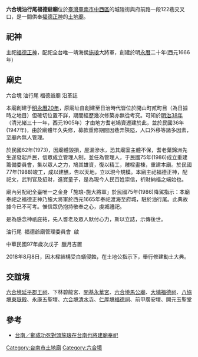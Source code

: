 {{東亞廟宇
| name = 油行尾福德爺廟
| img =File:臺南油行尾福德爺廟.JPG
| img_capt = 
| image_width = 250px
| location = 臺南市中西區城隍街42號
| god = 福德正神
| type = 
| struct =  
| open_year = 
| cere_date = 
| people = 
| cultural_collection =
|}}
'''六合境油行尾福德爺廟'''位於[[臺灣|臺灣]][[臺南市|臺南市]][[中西區_(台灣)|中西區]]的城隍街與府前路一段122巷交叉口，是一間供奉[[福德正神|福德正神]]的[[土地廟|土地廟]]。

==祀神==
主祀[[福德正神|福德正神]]，配祀全台唯一靖海侯[[施琅|施琅]]大將軍，創建於明[[永曆_(南明)|永曆]]二十年(西元1666年)

==廟史==
六合境 油行尾 福德爺廟 沿革誌

本廟創建于[[明永曆20年|明永曆20年]]，原廟址自創建至日治時代皆位於開山町貳町目（為日據時之地目）但確切位置不詳，期間經歷幾次修築亦無從考究。可知於[[明治38年|明治38年]]（清光緒三十一年，西元1905年）才由地方耆老鳩資遷建於此，並於民國36年(1947年)，由於廟體年久失修，募款重修期間因巷弄陝隘，人口外移等諸多因素，至廟內無人管理。

於民國62年(1973)，因廟體毀損，屋漏滲水，恐其廟室主體不保，耆老葉錦洲先生遂發起戶民，信眾成立管理人制，並任為管理人，于民國75年(1986)成立重建籌備委員會，集以眾人之力，鳩其雄資，復以精工，雕樑畫棟，重建本廟。於民國77年(1988)竣工，成以建醮，告以天地，立以現今規模。本廟主祀福德正神，配祀文，武判官及招財，進寶童子，是為現今人民百姓崇信，祈財納福之端始也。

廟內另配祀全臺唯一之金身「施琅-施大將軍」於民國75年(1986)降駕指示：本廟奉祀之福德正神乃施大將軍於西元1665年奉祀渡海至府城，駐於油行尾。此典故據今已不可考。惟信眾仍抱持敬奉之心，虔城禮祀。

是為感念神祇庇祐，先人耆老及眾人默付心力，斯以立誌，示傳後世。

油行尾  福德爺廟管理委員會  啟

中華民國97年歲次戊子  臘月吉置

2018年8月8日，因木樑結構受白蟻侵蝕，在土地公指示下，舉行修建動土大典。

==交誼境==
[[延平郡王祠|六合境延平郡王祠]]、下林碧龍宮、[[開基永華宮|開基永華宮]]、[[六合境馬公廟|六合境馬公廟]]、[[大埔福德祠|大埔福德祠]]、[[台南東嶽殿|八協境東嶽殿]]、永康五聖壇、[[六合境清水寺|六合境清水寺]]、[[仁厚境福德祠|仁厚境福德祠]]、前甲廣安壇、開元玉聖堂

==參考==
*[https://web.archive.org/web/20170305083237/http://times-bignews.com/content.php?t=24833 台南／鄭成功死對頭施琅在台南也將建廟奉祀]
{{臺灣府城聯境}}

[[Category:台南市土地廟|Category:台南市土地廟]]
[[Category:六合境|Category:六合境]]